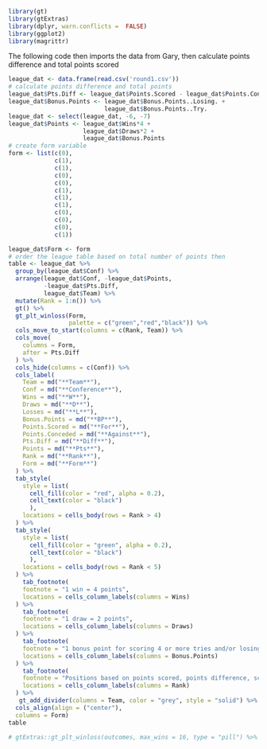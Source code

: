 ```r
library(gt)
library(gtExtras)
library(dplyr, warn.conflicts =  FALSE)
library(ggplot2)
library(magrittr)
```

The following code then imports the data from Gary, then calculate points difference and total points scored

```r
league_dat <- data.frame(read.csv('round1.csv'))
# calculate points difference and total points
league_dat$Pts.Diff <- league_dat$Points.Scored - league_dat$Points.Conceded
league_dat$Bonus.Points <- league_dat$Bonus.Points..Losing. +
                           league_dat$Bonus.Points..Try.
league_dat <- select(league_dat, -6, -7)
league_dat$Points <- league_dat$Wins*4 +
                     league_dat$Draws*2 + 
                     league_dat$Bonus.Points
# create form variable
form <- list(c(0),
             c(1),
             c(1),
             c(0),
             c(0),
             c(1),
             c(1),
             c(1),
             c(0),
             c(0),
             c(0),
             c(1))

league_dat$Form <- form
# order the league table based on total number of points then 
table <- league_dat %>%
  group_by(league_dat$Conf) %>%
  arrange(league_dat$Conf, -league_dat$Points, 
          -league_dat$Pts.Diff,
          league_dat$Team) %>%
  mutate(Rank = 1:n()) %>%
  gt() %>%
  gt_plt_winloss(Form,
                 palette = c("green","red","black")) %>%
  cols_move_to_start(columns = c(Rank, Team)) %>%
  cols_move(
    columns = Form,
    after = Pts.Diff
  ) %>%
  cols_hide(columns = c(Conf)) %>%
  cols_label(
    Team = md("**Team**"),
    Conf = md("**Conference**"),
    Wins = md("**W**"),
    Draws = md("**D**"),
    Losses = md("**L**"),
    Bonus.Points = md("**BP**"),
    Points.Scored = md("**For**"),
    Points.Conceded = md("**Against**"),
    Pts.Diff = md("**Diff**"),
    Points = md("**Pts**"),
    Rank = md("**Rank**"),
    Form = md("**Form**")
  ) %>%
  tab_style(
    style = list(
      cell_fill(color = "red", alpha = 0.2),
      cell_text(color = "black")
      ),
    locations = cells_body(rows = Rank > 4)
  ) %>%
  tab_style(
    style = list(
      cell_fill(color = "green", alpha = 0.2),
      cell_text(color = "black")
      ),
    locations = cells_body(rows = Rank < 5)
  ) %>%
    tab_footnote(
    footnote = "1 win = 4 points",
    locations = cells_column_labels(columns = Wins)
  ) %>%
    tab_footnote(
    footnote = "1 draw = 2 points",
    locations = cells_column_labels(columns = Draws)
  ) %>%
    tab_footnote(
    footnote = "1 bonus point for scoring 4 or more tries and/or losing within 7 points",
    locations = cells_column_labels(columns = Bonus.Points)
  ) %>%
    tab_footnote(
    footnote = "Positions based on points scored, points difference, scored and then conceded in that order",
    locations = cells_column_labels(columns = Rank)
  ) %>%
   gt_add_divider(columns = Team, color = "grey", style = "solid") %>%
  cols_align(align = ("center"),
  columns = Form)
table

# gtExtras::gt_plt_winloss(outcomes, max_wins = 16, type = "pill") %>%

```

